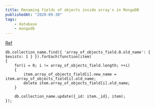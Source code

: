 ```yaml
---
title: Renaming fields of objects inside array's in MongoDB
publishedAt: "2020-09-30"
tags:
    - database
    - mongodb
---
```


[Ref](https://stackoverflow.com/a/26050901/10337869)

```
db.collection_name.find({ 'array_of_objects_field.0.old_name': { $exists: 1 } }).forEach(function(item)
{
    for(i = 0; i != array_of_objects_field.length; ++i)
    {
        item.array_of_objects_field[i].new_name = item.array_of_objects_field[i].old_name;
        delete item.array_of_objects_field[i].old_name;
    }

    db.collection_name.update({_id: item._id}, item);
});
```

